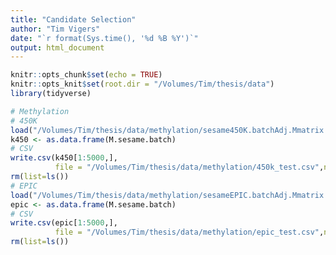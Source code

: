 ```yaml
---
title: "Candidate Selection"
author: "Tim Vigers"
date: "`r format(Sys.time(), '%d %B %Y')`"
output: html_document
---
```


```r
knitr::opts_chunk$set(echo = TRUE)
knitr::opts_knit$set(root.dir = "/Volumes/Tim/thesis/data")
library(tidyverse)
```

```r
# Methylation
# 450K
load("/Volumes/Tim/thesis/data/methylation/sesame450K.batchAdj.Mmatrix.Rdata")
k450 <- as.data.frame(M.sesame.batch)
# CSV
write.csv(k450[1:5000,],
          file = "/Volumes/Tim/thesis/data/methylation/450k_test.csv",na = "")
rm(list=ls())
# EPIC
load("/Volumes/Tim/thesis/data/methylation/sesameEPIC.batchAdj.Mmatrix.Rdata")
epic <- as.data.frame(M.sesame.batch)
# CSV
write.csv(epic[1:5000,],
          file = "/Volumes/Tim/thesis/data/methylation/epic_test.csv",na = "")
rm(list=ls())
```

```r

```